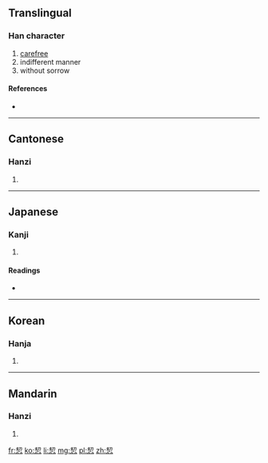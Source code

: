 ==Translingual==

===Han character===
{{Han char|rn=61|rad=心|as=06|sn=10|four=5733<sub>2</sub>|canj=手竹心 (QHP), X手竹心 (XQHP)}}

# [[carefree]]
# indifferent manner
# without sorrow

====References====
* {{Han ref|kx=0384.280|dkj=10571|dj=0715.110|hdz=42289.050|uh=605D|ud=24669|bh=D17C|bd=53628}}

----

==Cantonese==

===Hanzi===
{{yue-honzi|jyut=|y=aat3, gaat1}}

# {{defn|lang=yue|sort=心06}}

----

==Japanese==

===Kanji===
{{ja-kanji|grade=|rs=心06}}

# {{defn|lang=ja|sort=心06}}

====Readings====
* {{ja-readings|on=[[かい]] (kai), [[かつ]] (katsu), [[けち]] (kechi)|kun=}}

----

==Korean==

===Hanja===
{{ko-hanja|hangeul=[[괄]], [[개]]|eumhun=|rv=gwal, gae|mr=kwal, kae|y=kwal, kay}}

# {{defn|lang=ko|sort=心06}}

----

==Mandarin==

===Hanzi===
{{cmn-hanzi|pin=[[jiá]] ([[jia2]])|wg=chia<sup>2</sup>}}

# {{defn|lang=cmn|sort=心06}}

[[fr:恝]]
[[ko:恝]]
[[li:恝]]
[[mg:恝]]
[[pl:恝]]
[[zh:恝]]
